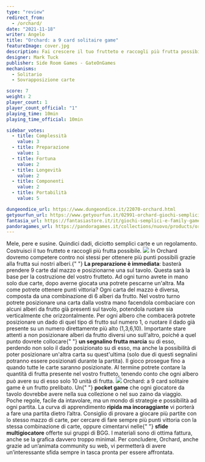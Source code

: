 ```yaml
---
type: "review"
redirect_from:
  - /orchard/
date: "2021-11-18"
writer: Angelo
title: "Orchard: a 9 card solitaire game"
featureImage: cover.jpg
description: Fai crescere il tuo frutteto e raccogli più frutta possibile
designer: Mark Tuck
publisher: Side Room Games - GateOnGames
mechanisms:
  - Solitario
  - Sovrapposizione carte

score: 7
weight: 2
player_count: 1
player_count_official: "1"
playing_time: 10min
playing_time_official: 10min

sidebar_votes:
  - title: Complessità
    value: 3
  - title: Preparazione
    value: 1
  - title: Fortuna
    value: 2
  - title: Longevità
    value: 2
  - title: Componenti
    value: 2
  - title: Portabilità
    value: 5

dungeondice_url: https://www.dungeondice.it/22070-orchard.html
getyourfun_url: https://www.getyourfun.it/02991-orchard-giochi-semplici-e-veloci.html
fantasia_url: https://fantasiastore.it/it/giochi-semplici-e-family-games/13641-orchard.html
pandoragames_url: https://pandoragames.it/collections/nuovo/products/orchard
---
```


<Setting>
  Mele, pere e susine. Quindici dadi, diciotto semplici carte e un regolamento.
  Costruisci il tuo frutteto e raccogli più frutta possibile.
</Setting>

<img src="./game1.jpg" />

<Rules>
  In Orchard dovremo competere contro noi stessi per ottenere più punti
  possibili grazie alla frutta sui nostri alberi.{" "}
  <strong>La preparazione è immediata</strong>: basterà prendere 9 carte dal
  mazzo e posizionarne una sul tavolo. Questa sarà la base per la costruzione
  del vostro frutteto. Ad ogni turno avrete in mano solo due carte, dopo averne
  giocata una potrete pescarne un'altra. Ma come potrete ottenere punti
  vittoria? Ogni carta del mazzo è diversa, composta da una combinazione di 6
  alberi da frutto. Nel vostro turno potrete posizionare una carta dalla vostra
  mano facendola combaciare con alcuni alberi da frutto già presenti sul tavolo,
  potendola ruotare sia verticalmente che orizzontalmente. Per ogni albero che
  combacerà potrete posizionare un dado di quel tipo di frutto sul numero 1, o
  ruotare il dado già presente su un numero direttamente più alto (1,3,6,10).
  Importante stare attenti a non posizionare alberi da frutto diversi uno
  sull'altro, poiché a quel punto dovrete collocare{" "}
  <strong>un segnalino frutta marcia</strong> su di esso, perdendo non solo il
  dado posizionato su di esso, ma anche la possibilità di poter posizionare
  un'altra carta su quest'ultima (solo due di questi segnalini potranno essere
  posizionati durante la partita). Il gioco prosegue fino a quando tutte le
  carte saranno posizionate. Al termine potrete contare la quantità di frutta
  presente nel vostro frutteto, tenendo conto che ogni albero può avere su di
  esso solo 10 unità di frutta.
</Rules>

<img src="./game2.jpg" />

<Feedback>
  Orchard: a 9 card solitaire game è un frutto prelibato. Un{" "}
  <strong>pocket game</strong> che ogni giocatore da tavolo dovrebbe avere nella
  sua collezione o nel suo zaino da viaggio. Poche regole, facile da intavolare,
  ma un mondo di strategie e possibilità ad ogni partita. La curva di
  apprendimento <strong>ripida ma incoraggiante</strong> vi porterà a fare una
  partita dietro l’altra. Consiglio di provare a giocare più partite con lo
  stesso mazzo di carte, per cercare di fare sempre più punti vittoria con la
  stessa combinazione di carte, oppure cimentarvi nelle{" "}
  <strong>sfide multigiocatore</strong> offerte sui gruppi di BGG. I materiali
  sono di ottima fattura, anche se la grafica davvero troppo minimal. Per
  concludere, Orchard, anche grazie ad un’animata community su web, vi
  permetterà di avere un’interessante sfida sempre in tasca pronta per essere
  affrontata.
</Feedback>

<Instagram id="CW77YL6AUYP" />
